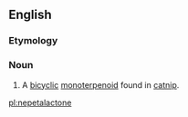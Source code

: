 ==English==

===Etymology===
{{compound|Nepeta|lactone|lang=en}}

===Noun===
{{en-noun|-}}

# {{lb|en|organic compound}} A [[bicyclic]] [[monoterpenoid]] found in [[catnip]].

[[pl:nepetalactone]]